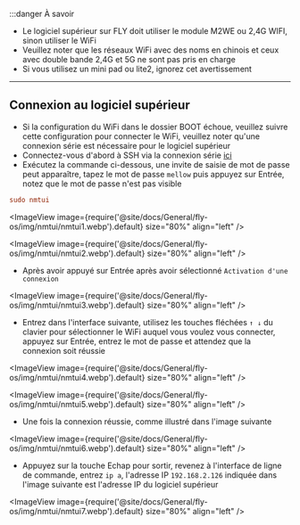 :::danger À savoir

* Le logiciel supérieur sur FLY doit utiliser le module M2WE ou 2,4G WIFI, sinon utiliser le WiFi
* Veuillez noter que les réseaux WiFi avec des noms en chinois et ceux avec double bande 2,4G et 5G ne sont pas pris en charge
* Si vous utilisez un mini pad ou lite2, ignorez cet avertissement

---

## Connexion au logiciel supérieur

* Si la configuration du WiFi dans le dossier BOOT échoue, veuillez suivre cette configuration pour connecter le WiFi, veuillez noter qu'une connexion série est nécessaire pour le logiciel supérieur
* Connectez-vous d'abord à SSH via la connexion série [ici](/docs/DebugDoc/BasicTutorial/index.mdx "Cliquez pour sauter")
* Exécutez la commande ci-dessous, une invite de saisie de mot de passe peut apparaître, tapez le mot de passe `mellow` puis appuyez sur Entrée, notez que le mot de passe n'est pas visible

```cfg
sudo nmtui
```

<ImageView image={require('@site/docs/General/fly-os/img/nmtui/nmtui1.webp').default} size="80%" align="left" />

<ImageView image={require('@site/docs/General/fly-os/img/nmtui/nmtui2.webp').default} size="80%" align="left" />

* Après avoir appuyé sur Entrée après avoir sélectionné `Activation d'une connexion`

<ImageView image={require('@site/docs/General/fly-os/img/nmtui/nmtui3.webp').default} size="80%" align="left" />

* Entrez dans l'interface suivante, utilisez les touches fléchées `↑ ↓` du clavier pour sélectionner le WiFi auquel vous voulez vous connecter, appuyez sur Entrée, entrez le mot de passe et attendez que la connexion soit réussie

<ImageView image={require('@site/docs/General/fly-os/img/nmtui/nmtui4.webp').default} size="80%" align="left" />

<ImageView image={require('@site/docs/General/fly-os/img/nmtui/nmtui5.webp').default} size="80%" align="left" />

* Une fois la connexion réussie, comme illustré dans l'image suivante

<ImageView image={require('@site/docs/General/fly-os/img/nmtui/nmtui6.webp').default} size="80%" align="left" />

* Appuyez sur la touche Echap pour sortir, revenez à l'interface de ligne de commande, entrez `ip a`, l'adresse IP `192.168.2.126` indiquée dans l'image suivante est l'adresse IP du logiciel supérieur

<ImageView image={require('@site/docs/General/fly-os/img/nmtui/nmtui7.webp').default} size="80%" align="left" />